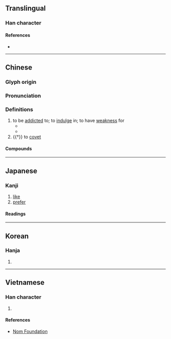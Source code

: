 {{character info}}
==Translingual==

===Han character===
{{Han char|rn=30|rad=口|as=10|sn=13|four=64061|canj=RJPA|ids=⿰口耆}}

====References====
* {{Han ref|kx=0203.060|dkj=04089|dj=0425.250|hdz=10664.160|uh=55DC|ud=21980|bh=B6DD|bd=46813}}

----

==Chinese==
{{zh-forms}}

===Glyph origin===
{{Han etym}}

===Pronunciation===
{{zh-pron
|m=shì
|c=si3
|mn=ml:sī
|mc=y
|oc=y
|cat=v
}}

===Definitions===
{{zh-hanzi}}

# to be [[addicted]] to; to [[indulge]] in; to have [[weakness]] for
#* {{zh-x|不 嗜 殺 人 者 能 一 之。|He who has no pleasure in killing men can so unite it.|ref=Mengzi}}
#* {{zh-x|石 室 诗 士 施 氏，嗜 狮，誓 食 十 狮。|A poet named Shi lived in a stone room, who was fond of eating lions, so he swore that he would eat ten lions.|ref=Yuen Ren Chao, ''Lion-Eating Poet in the Stone Den'', 1930}}
# {{†}} to [[covet]]

====Compounds====
{{zh-der|嗜之如命|嗜好|嗜慾|嗜殺成性|嗜痂之癖|嗜痂成癖|嗜睡症|嗜酒|癖嗜|酷嗜|嗜血}}

----

==Japanese==

===Kanji===
{{ja-kanji|grade=|rs=口10}}

# [[like]]
# [[prefer]]

====Readings====
{{ja-readings
|goon=じ
|kanon=し
|kun=たしな-む
}}

----

==Korean==

===Hanja===
{{ko-hanja|hangeul=기|rv=gi|mr=ki}}

# {{rfdef|ko|sort=口10}}

----

==Vietnamese==

===Han character===
{{vi-hantu|[[thị]]|rs=口10}}

# {{rfdef|vi|sort=口10}}

====References====
* [http://nomfoundation.org/common/nom_details.php?codepoint=55dc Nom Foundation]